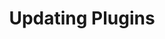 ---
title: 'Updating Plugins'
description: 'Guide for platform leads on managing plugin version updates for security and new features.'
icon: 'sync-alt'
---